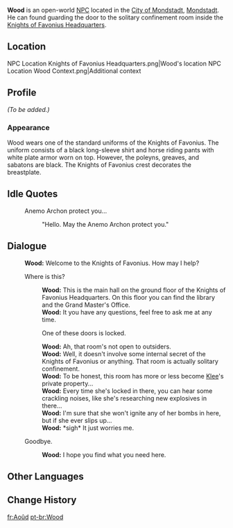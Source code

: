 {{Meta
<!-- Remove this template after adding the missing info -->
|missing_NPC_profile  = yes
}}
{{about|the NPC|the [[Furnishing]] material|Wood}}
{{Character Infobox
|type             = Open-World NPC
|image            = NPC Wood.png
|name             = Wood
|region           = Mondstadt
|location         = Mondstadt
|title            = Knight of Favonius
|affiliation      = Knights of Favonius
}}
'''Wood''' is an open-world [[NPC]] located in the [[City of Mondstadt]], [[Mondstadt]]. He can found guarding the door to the solitary confinement room inside the [[Knights of Favonius Headquarters]].

==Location==
<gallery>
NPC Location Knights of Favonius Headquarters.png|Wood's location
NPC Location Wood Context.png|Additional context
</gallery>

==Profile==
<!-- detailed story/lore information goes here -->
''(To be added.)''

===Appearance===
Wood wears one of the standard uniforms of the Knights of Favonius. The uniform consists of a black long-sleeve shirt and horse riding pants with white plate armor worn on top. However, the poleyns, greaves, and sabatons are black. The Knights of Favonius crest decorates the breastplate.

==Idle Quotes==
{{Dialogue Start}}
: {{DIcon|Idle}} Anemo Archon protect you...
:: {{A|VO Wood 01.ogg}} "Hello. May the Anemo Archon protect you."
{{Dialogue End}}

==Dialogue==
{{Dialogue Start}}
:'''Wood:''' Welcome to the Knights of Favonius. How may I help?
:{{DIcon}} Where is this?
::'''Wood:''' This is the main hall on the ground floor of the Knights of Favonius Headquarters. On this floor you can find the library and the Grand Master's Office.
::'''Wood:''' It you have any questions, feel free to ask me at any time.
::{{DIcon}} One of these doors is locked.
::'''Wood:''' Ah, that room's not open to outsiders.
::'''Wood:''' Well, it doesn't involve some internal secret of the Knights of Favonius or anything. That room is actually solitary confinement.
::'''Wood:''' To be honest, this room has more or less become [[Klee]]'s private property...
::'''Wood:''' Every time she's locked in there, you can hear some crackling noises, like she's researching new explosives in there...
::'''Wood:''' I'm sure that she won't ignite any of her bombs in here, but if she ever slips up...
::'''Wood:''' *sigh* It just worries me.
:{{DIcon}} Goodbye.
::'''Wood:''' I hope you find what you need here.
{{Dialogue End}}

==Other Languages==
{{Other Languages|default_hidden=1
|en      = Wood
|zhs     = 伍德
|zhs_rm  = Wǔdé
|zht     = 伍德
|zht_rm  = Wǔdé
|ja      = ウッド
|ja_rm   = Uddo
|ko      = 우드
|es      = Wood
|fr      = Aoûd
|ru      = Вуд
|th      = Wood
|vi      = Wood
|de      = Wood
|id      = Wood
|pt      = Wood
|tr      = Wood
|it      = Wood
}}

==Change History==
{{Change History|1.0}}

[[fr:Aoûd]]
[[pt-br:Wood]]